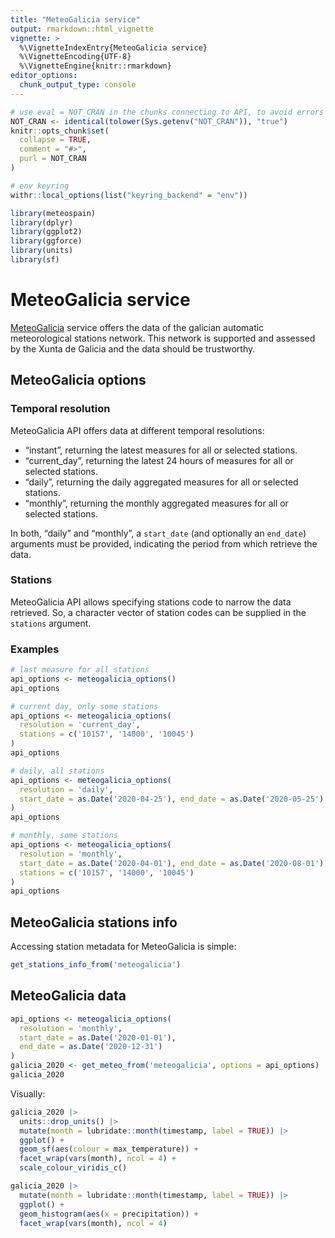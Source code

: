 ```yaml
---
title: "MeteoGalicia service"
output: rmarkdown::html_vignette
vignette: >
  %\VignetteIndexEntry{MeteoGalicia service}
  %\VignetteEncoding{UTF-8}
  %\VignetteEngine{knitr::rmarkdown}
editor_options: 
  chunk_output_type: console
---
```


```r
# use eval = NOT_CRAN in the chunks connecting to API, to avoid errors or warnings in CRAN checks
NOT_CRAN <- identical(tolower(Sys.getenv("NOT_CRAN")), "true")
knitr::opts_chunk$set(
  collapse = TRUE,
  comment = "#>",
  purl = NOT_CRAN
)

# env keyring
withr::local_options(list("keyring_backend" = "env"))
```

```r
library(meteospain)
library(dplyr)
library(ggplot2)
library(ggforce)
library(units)
library(sf)
```

# MeteoGalicia service

[MeteoGalicia](https://www.meteogalicia.gal/) service offers the data of the galician automatic meteorological
stations network. This network is supported and assessed by the Xunta de Galicia and the data should be
trustworthy.

## MeteoGalicia options

### Temporal resolution

MeteoGalicia API offers data at different temporal resolutions:

  - "instant", returning the latest measures for all or selected stations.
  - "current_day", returning the latest 24 hours of measures for all or selected stations.
  - "daily", returning the daily aggregated measures for all or selected stations.
  - "monthly", returning the monthly aggregated measures for all or selected stations.

In both, "daily" and "monthly", a `start_date` (and optionally an `end_date`) arguments must be provided,
indicating the period from which retrieve the data.

### Stations

MeteoGalicia API allows specifying stations code to narrow the data retrieved. So, a character vector of
station codes can be supplied in the `stations` argument.

### Examples

```r
# last measure for all stations
api_options <- meteogalicia_options()
api_options

# current day, only some stations
api_options <- meteogalicia_options(
  resolution = 'current_day',
  stations = c('10157', '14000', '10045')
)
api_options

# daily, all stations
api_options <- meteogalicia_options(
  resolution = 'daily',
  start_date = as.Date('2020-04-25'), end_date = as.Date('2020-05-25')
)
api_options

# monthly, some stations
api_options <- meteogalicia_options(
  resolution = 'monthly',
  start_date = as.Date('2020-04-01'), end_date = as.Date('2020-08-01'),
  stations = c('10157', '14000', '10045')
)
api_options
```

## MeteoGalicia stations info

Accessing station metadata for MeteoGalicia is simple:

```r
get_stations_info_from('meteogalicia')
```

## MeteoGalicia data

```r
api_options <- meteogalicia_options(
  resolution = 'monthly',
  start_date = as.Date('2020-01-01'),
  end_date = as.Date('2020-12-31')
)
galicia_2020 <- get_meteo_from('meteogalicia', options = api_options)
galicia_2020
```

Visually:

```r
galicia_2020 |>
  units::drop_units() |>
  mutate(month = lubridate::month(timestamp, label = TRUE)) |>
  ggplot() +
  geom_sf(aes(colour = max_temperature)) +
  facet_wrap(vars(month), ncol = 4) +
  scale_colour_viridis_c()

galicia_2020 |>
  mutate(month = lubridate::month(timestamp, label = TRUE)) |>
  ggplot() +
  geom_histogram(aes(x = precipitation)) +
  facet_wrap(vars(month), ncol = 4)
```

